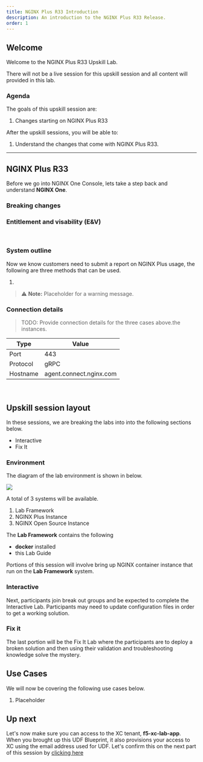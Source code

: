 ```yaml
---
title: NGINX Plus R33 Introduction
description: An introduction to the NGINX Plus R33 Release.
order: 1
---
```


## Welcome

Welcome to the NGINX Plus R33 Upskill Lab.

There will not be a live session for this upskill session and all content will provided in this lab.

### Agenda

The goals of this upskill session are:

1. Changes starting on NGINX Plus R33


After the upskill sessions, you will be able to:

1. Understand the changes that come with NGINX Plus R33.
---

## NGINX Plus R33

Before we go into NGINX One Console, lets take a step back and understand **NGINX One**.

### Breaking changes


### Entitlement and visability (E&V)

<br/>

### System outline

Now we know customers need to submit a report on NGINX Plus usage, the following are three methods that can be used.

1.


> :warning: **Note:** Placeholder for a warning message.

### Connection details

> TODO: Provide connection details for the three cases above.the instances.

| Type     | Value                   |
| -------- | ----------------------- |
| Port     | 443                     |
| Protocol | gRPC                    |
| Hostname | agent.connect.nginx.com |

<br/>


## Upskill session layout

In these sessions, we are breaking the labs into into the following sections below.

- Interactive
- Fix It

### Environment

The diagram of the lab environment is shown in below.

![](media/upskill/presentation-3.png)

A total of 3 systems will be available.
1. Lab Framework
1. NGINX Plus Instance
1. NGINX Open Source Instance

The **Lab Framework** contains the following
- **docker** installed
- this Lab Guide

Portions of this session will involve bring up NGINX container instance that run on the **Lab Framework** system.

### Interactive
Next, participants join break out groups and be expected to complete the Interactive Lab.
Participants may need to update configuration files in order to get a working solution.

### Fix it
The last portion will be the Fix It Lab where the participants are to deploy a broken solution and
then using their validation and troubleshooting knowledge solve the mystery.

## Use Cases

We will now be covering the following use cases below.

1. Placeholder

## Up next

Let's now make sure you can access to the XC tenant, **f5-xc-lab-app**. When you brought up this UDF Blueprint, it also
provisions your access to XC using the email address used for UDF. Let's confirm this on the next part of this session
by [clicking here](r33-2.mdx)
